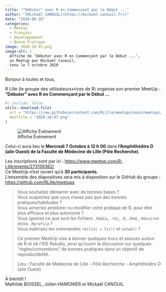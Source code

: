```yaml
---
title: '"Débuter" avec R en Commençant par le Début ...'
author: "[Mickaël CANOUIL](https://mickael.canouil.fr/)"
date: "2020-09-10"
categories:
  - Meetup
  - Français
  - Développement
  - Bonne Pratique
image: 2020-10-07.png
image-alt: |
  Affiche de 'Débuter avec R en Commençant par le Début ...',
  un Meetup par Mickaël Canouil,
  tenu le 7 octobre 2020
---
```


Bonjour à toutes et tous,
 
R Lille (le groupe des utilisateurs•rices de R) organise son premier MeetUp&nbsp;:  
**"Débuter" avec R en Commençant par le Début ...**

```r
#| include: false
utils::download.file(
  url = "https://raw.githubusercontent.com/RLille/meetups/main/meetups/2020-10-07/ads/2020-10-07.png",
  destfile = "2020-10-07.png"
)
```

![Affiche Événement](2020-10-07.png)

Celui-ci aura lieu le **Mercredi 7 Octobre à 12 h 00** dans **l’Amphithéâtre D (aile Ouest) de la Faculté de Médecine de Lille (Pôle Recherche)**.

Les inscriptions sont par ici&nbsp;: <https://www.meetup.com/R-Lille/events/273159362/>  
Ce MeetUp n'est ouvert qu'à **30 participants**.  
L'ensemble des diapositives sera mis à disposition sur le GitHub du groupe&nbsp;: <https://github.com/RLille/meetups>

> Vous souhaitez démarrer avec de bonnes bases&nbsp;?  
> Vous suspectez que vous n'avez pas que des bonnes pratiques/habitudes&nbsp;?  
> Vous aimeriez améliorer ou modifier votre pratique de R, pour être plus efficace et plus autonome&nbsp;?  
> Vous ignorez ce que sont les fichiers `.Rdata`, `.rds`, `.R`, `.Rmd`, `.Renviron` et/ou `.Rprofile`&nbsp;?  
> Vous maitrisez les commandes `rm(list = ls())` et `setwd()`&nbsp;?
>
> Ce premier MeetUp vise à donner quelques trucs et astuces autour de R et de l'IDE Rstudio, ainsi qu'ouvrir la discussion sur quelques "règles/conventions" de bonnes pratiques dans un objectif de reproductibilité.
>
> Lieu&nbsp;: Faculté de Médecine de Lille - Pôle Recherche - Amphithéâtre D (aile Ouest)

À bientôt&nbsp;!  
Mathilde BOISSEL, Julien HAMONIER et Mickaël CANOUIL
